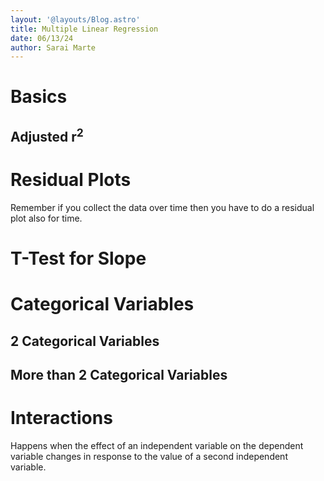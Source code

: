 ```yaml
---
layout: '@layouts/Blog.astro'
title: Multiple Linear Regression
date: 06/13/24
author: Sarai Marte
---
```


# Basics 

## Adjusted r<sup>2</sup>

# Residual Plots

Remember if you collect the data over time then you have to do a residual plot also for time. 

# T-Test for Slope

# Categorical Variables

## 2 Categorical Variables

## More than 2 Categorical Variables

# Interactions 

Happens when the effect of an independent variable on the dependent variable changes in response to the value of a second independent variable.

&nbsp;&nbsp;&nbsp;&nbsp;

